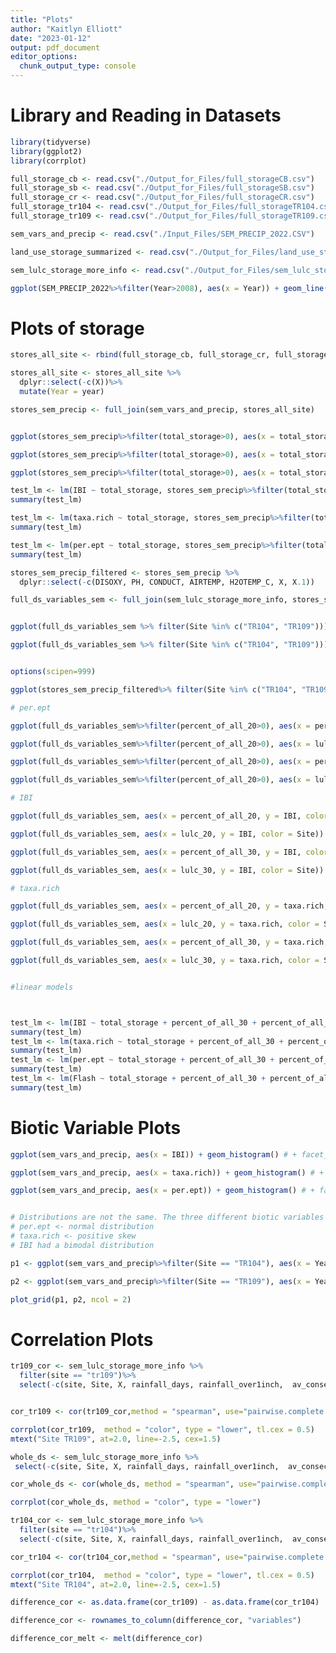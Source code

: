```yaml
---
title: "Plots"
author: "Kaitlyn Elliott"
date: "2023-01-12"
output: pdf_document
editor_options: 
  chunk_output_type: console
---
```

# Library and Reading in Datasets

```r

library(tidyverse)
library(ggplot2)
library(corrplot)

full_storage_cb <- read.csv("./Output_for_Files/full_storageCB.csv")
full_storage_sb <- read.csv("./Output_for_Files/full_storageSB.csv")
full_storage_cr <- read.csv("./Output_for_Files/full_storageCR.csv")
full_storage_tr104 <- read.csv("./Output_for_Files/full_storageTR104.csv")
full_storage_tr109 <- read.csv("./Output_for_Files/full_storageTR109.csv")

sem_vars_and_precip <- read.csv("./Input_Files/SEM_PRECIP_2022.CSV")

land_use_storage_summarized <- read.csv("./Output_for_Files/land_use_storage_summary_by_site_year.csv")

sem_lulc_storage_more_info <- read.csv("./Output_for_Files/sem_lulc_storage_more_info.csv")

```

```r

ggplot(SEM_PRECIP_2022%>%filter(Year>2008), aes(x = Year)) + geom_line(aes(y = IBI), color = "red")+ geom_line(aes(y = taxa.rich), color = "darkgreen")+ geom_line(aes(y = per.ept), color = "blue") + facet_wrap("Site", ncol = 1) + theme_economist() + theme(axis.title.y = element_text(vjust=3)) +labs(x = "", y = "Benthic Variable") 

```

# Plots of storage

```r

stores_all_site <- rbind(full_storage_cb, full_storage_cr, full_storage_sb, full_storage_tr104, full_storage_tr109)

stores_all_site <- stores_all_site %>%
  dplyr::select(-c(X))%>%
  mutate(Year = year)

stores_sem_precip <- full_join(sem_vars_and_precip, stores_all_site) 


ggplot(stores_sem_precip%>%filter(total_storage>0), aes(x = total_storage, y = IBI, color = Site)) + geom_point() + geom_smooth(method = "lm", se = FALSE) 

ggplot(stores_sem_precip%>%filter(total_storage>0), aes(x = total_storage, y = taxa.rich, color = Site)) + geom_point() + geom_smooth(method = "lm", se = FALSE)

ggplot(stores_sem_precip%>%filter(total_storage>0), aes(x = total_storage, y = per.ept, color = Site)) + geom_point() + geom_smooth(method = "lm", se = FALSE)

test_lm <- lm(IBI ~ total_storage, stores_sem_precip%>%filter(total_storage>0))
summary(test_lm)

test_lm <- lm(taxa.rich ~ total_storage, stores_sem_precip%>%filter(total_storage>0))
summary(test_lm)

test_lm <- lm(per.ept ~ total_storage, stores_sem_precip%>%filter(total_storage>0))
summary(test_lm)


```


```r

stores_sem_precip_filtered <- stores_sem_precip %>%
  dplyr::select(-c(DISOXY, PH, CONDUCT, AIRTEMP, H2OTEMP_C, X, X.1))

full_ds_variables_sem <- full_join(sem_lulc_storage_more_info, stores_sem_precip_filtered)


ggplot(full_ds_variables_sem %>% filter(Site %in% c("TR104", "TR109"))) + geom_point(aes(x = Year, y = lulc_20, color = Site)) 

ggplot(full_ds_variables_sem %>% filter(Site %in% c("TR104", "TR109"))) + geom_point(aes(x = Year, y = lulc_30, color = Site)) 


options(scipen=999)

ggplot(stores_sem_precip_filtered%>% filter(Site %in% c("TR104", "TR109")))+ geom_point(aes(x = year, y = total_storage, color = Site)) + labs(x = "", y = "Storage Provided by BMPs (ft^3)")

# per.ept

ggplot(full_ds_variables_sem%>%filter(percent_of_all_20>0), aes(x = percent_of_all_20, y = per.ept, color = Site)) + geom_point() + geom_smooth(method = "lm", se = F) + labs(x = "% Impervious Entering BMPs", y = "Percent EPT")

ggplot(full_ds_variables_sem%>%filter(percent_of_all_20>0), aes(x = lulc_20, y = per.ept, color = Site)) + geom_point() + geom_smooth(method = "lm", se = F) + labs(x = "Area Impervious Entering BMPs (ft^2)", y = "Percent EPT")

ggplot(full_ds_variables_sem%>%filter(percent_of_all_20>0), aes(x = percent_of_all_30, y = per.ept, color = Site)) + geom_point() + geom_smooth(method = "lm", se = F)+ labs(x = "% Barren Entering BMPs", y = "Percent EPT")

ggplot(full_ds_variables_sem%>%filter(percent_of_all_20>0), aes(x = lulc_30, y = per.ept, color = Site)) + geom_point() + geom_smooth(method = "lm", se = F)+ labs(x = "Area Barren Entering BMPs (ft^2)", y = "Percent EPT")

# IBI

ggplot(full_ds_variables_sem, aes(x = percent_of_all_20, y = IBI, color = Site)) + geom_point() + geom_smooth(method = "lm", se = F)+ labs(x = "% Impervious Entering BMPs", y = "IBI")

ggplot(full_ds_variables_sem, aes(x = lulc_20, y = IBI, color = Site)) + geom_point() + geom_smooth(method = "lm", se = F)+ labs(x = "Area Impervious Entering BMPs (ft^2)", y = "IBI")

ggplot(full_ds_variables_sem, aes(x = percent_of_all_30, y = IBI, color = Site)) + geom_point() + geom_smooth(method = "lm", se = F)+ labs(x = "% Barren Entering BMPs", y = "IBI")

ggplot(full_ds_variables_sem, aes(x = lulc_30, y = IBI, color = Site)) + geom_point() + geom_smooth(method = "lm", se = F)+ labs(x = "Area Barren Entering BMPs (ft^2)", y = "IBI")

# taxa.rich

ggplot(full_ds_variables_sem, aes(x = percent_of_all_20, y = taxa.rich, color = Site)) + geom_point() + geom_smooth(method = "lm", se = F)+ labs(x = "% Impervious Entering BMPs", y = "Taxa Richness")

ggplot(full_ds_variables_sem, aes(x = lulc_20, y = taxa.rich, color = Site)) + geom_point() + geom_smooth(method = "lm", se = F)+ labs(x = "Area Impervious Entering BMPs (ft^2)", y = "Taxa Richness")

ggplot(full_ds_variables_sem, aes(x = percent_of_all_30, y = taxa.rich, color = Site)) + geom_point() + geom_smooth(method = "lm", se = F)+ labs(x = "% Barren Entering BMPs", y = "Taxa Richness")

ggplot(full_ds_variables_sem, aes(x = lulc_30, y = taxa.rich, color = Site)) + geom_point() + geom_smooth(method = "lm", se = F)+ labs(x = "Area Barren Entering BMPs (ft^2)", y = "Taxa Richness")


#linear models



test_lm <- lm(IBI ~ total_storage + percent_of_all_30 + percent_of_all_20, full_ds_variables_sem)
summary(test_lm)
test_lm <- lm(taxa.rich ~ total_storage + percent_of_all_30 + percent_of_all_20, full_ds_variables_sem)
summary(test_lm)
test_lm <- lm(per.ept ~ total_storage + percent_of_all_30 + percent_of_all_20, full_ds_variables_sem)
summary(test_lm)
test_lm <- lm(Flash ~ total_storage + percent_of_all_30 + percent_of_all_20, full_ds_variables_sem)
summary(test_lm)

```

# Biotic Variable Plots

```r

ggplot(sem_vars_and_precip, aes(x = IBI)) + geom_histogram() # + facet_wrap("Site")

ggplot(sem_vars_and_precip, aes(x = taxa.rich)) + geom_histogram() # + facet_wrap("Site")

ggplot(sem_vars_and_precip, aes(x = per.ept)) + geom_histogram() # + facet_wrap("Site")


# Distributions are not the same. The three different biotic variables do not tell the same information
# per.ept <- normal distribution
# taxa.rich <- positive skew
# IBI had a bimodal distribution

p1 <- ggplot(sem_vars_and_precip%>%filter(Site == "TR104"), aes(x = Year)) + geom_line(aes(y = IBI), color = "green")+ geom_line(aes(y = per.ept), color = "purple")+ geom_line(aes(y = taxa.rich), color = "blue") + geom_vline(aes(xintercept = 2003), linetype = "dotdash")+ geom_vline(aes(xintercept = 2012), linetype = "dotdash") + labs(title = "TR104", y = "", x="")

p2 <- ggplot(sem_vars_and_precip%>%filter(Site == "TR109"), aes(x = Year)) + geom_line(aes(y = IBI), color = "green")+ geom_line(aes(y = per.ept), color = "purple")+ geom_line(aes(y = taxa.rich), color = "blue")+ geom_vline(aes(xintercept = 2008), linetype = "dotdash")+ geom_vline(aes(xintercept = 2016), linetype = "dotdash") + labs(title = "TR109", y = "", x="")

plot_grid(p1, p2, ncol = 2)

```

# Correlation Plots

```r

tr109_cor <- sem_lulc_storage_more_info %>%
  filter(site == "tr109")%>%
  select(-c(site, Site, X, rainfall_days, rainfall_over1inch,  av_consec_rainday, CONDUCT, DISOXY, PH,AIRTEMP,percentile_90th, MON_TYPE, Month, MonitoringTime, site_name,ml18, ml13, ml14, ml15, ml16, ml17, X._SAT))


cor_tr109 <- cor(tr109_cor,method = "spearman", use="pairwise.complete.obs")

corrplot(cor_tr109,  method = "color", type = "lower", tl.cex = 0.5)
mtext("Site TR109", at=2.0, line=-2.5, cex=1.5)

whole_ds <- sem_lulc_storage_more_info %>%
 select(-c(site, Site, X, rainfall_days, rainfall_over1inch,  av_consec_rainday, CONDUCT, DISOXY, PH,AIRTEMP,percentile_90th, MON_TYPE, Month, MonitoringTime, site_name,ml18, ml13, ml14, ml15, ml16, ml17, X._SAT))

cor_whole_ds <- cor(whole_ds, method = "spearman", use="pairwise.complete.obs")

corrplot(cor_whole_ds, method = "color", type = "lower")

tr104_cor <- sem_lulc_storage_more_info %>%
  filter(site == "tr104")%>%
  select(-c(site, Site, X, rainfall_days, rainfall_over1inch,  av_consec_rainday, CONDUCT, DISOXY, PH,AIRTEMP,percentile_90th, MON_TYPE, Month, MonitoringTime, site_name,ml18, ml13, ml14, ml15, ml16, ml17, X._SAT))

cor_tr104 <- cor(tr104_cor,method = "spearman", use="pairwise.complete.obs")

corrplot(cor_tr104,  method = "color", type = "lower", tl.cex = 0.5)
mtext("Site TR104", at=2.0, line=-2.5, cex=1.5)

difference_cor <- as.data.frame(cor_tr109) - as.data.frame(cor_tr104)

difference_cor <- rownames_to_column(difference_cor, "variables")

difference_cor_melt <- melt(difference_cor)


```

